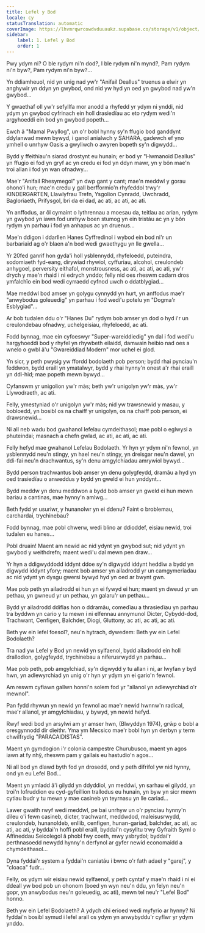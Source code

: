 ```yaml
---
title: Lefel y Bod
locale: cy
statusTranslation: automatic
coverImage: https://lhvmrqwrcowdvduuaukz.supabase.co/storage/v1/object/public/strapi-uploads/small_cover-tratado-de-psicologia-revolucionaria.webp-5e15e1cec4e0ebebcde5d7fc7565d8fd.webp
sidebar:
    label: 1. Lefel y Bod
    order: 1
---
```

Pwy ydym ni? O ble rydym ni'n dod?, I ble rydym ni'n mynd?, Pam rydym ni'n byw?, Pam rydym ni'n byw?...

Yn ddiamheuol, nid yn unig nad yw'r "Anifail Deallus" truenus a elwir yn anghywir yn ddyn yn gwybod, ond nid yw hyd yn oed yn gwybod nad yw'n gwybod...

Y gwaethaf oll yw'r sefyllfa mor anodd a rhyfedd yr ydym ni ynddi, nid ydym yn gwybod cyfrinach ein holl drasiedïau ac eto rydym wedi'n argyhoeddi ein bod yn gwybod popeth...

Ewch â "Mamal Pwyllog", un o'r bobl hynny sy'n ffugio bod ganddynt ddylanwad mewn bywyd, i ganol anialwch y SAHARA, gadewch ef yno ymhell o unrhyw Oasis a gwyliwch o awyren bopeth sy'n digwydd...

Bydd y ffeithiau'n siarad drostynt eu hunain; er bod yr "Hwmanoid Deallus" yn ffugio ei fod yn gryf ac yn credu ei fod yn ddyn mawr, yn y bôn mae'n troi allan i fod yn wan ofnadwy...

Mae'r "Anifail Rhesymegol" yn dwp gant y cant; mae'n meddwl y gorau ohono'i hun; mae'n credu y gall berfformio'n rhyfeddol trwy'r KINDERGARTEN, Llawlyfrau Trefn, Ysgolion Cynradd, Uwchradd, Bagloriaeth, Prifysgol, bri da ei dad, ac ati, ac ati, ac ati.

Yn anffodus, ar ôl cymaint o lythrennau a moesau da, teitlau ac arian, rydym yn gwybod yn iawn fod unrhyw boen stumog yn ein tristáu ac yn y bôn rydym yn parhau i fod yn anhapus ac yn druenus...

Mae'n ddigon i ddarllen Hanes Cyffredinol i wybod ein bod ni'r un barbariaid ag o'r blaen a'n bod wedi gwaethygu yn lle gwella...

Yr 20fed ganrif hon gyda'i holl ysblennydd, rhyfeloedd, puteindra, sodomiaeth fyd-eang, dirywiad rhywiol, cyffuriau, alcohol, creulondeb anhygoel, perversity eithafol, monstrousness, ac ati, ac ati, ac ati, yw'r drych y mae'n rhaid i ni edrych ynddo; felly nid oes rheswm cadarn dros ymfalchïo ein bod wedi cyrraedd cyfnod uwch o ddatblygiad...

Mae meddwl bod amser yn golygu cynnydd yn hurt, yn anffodus mae'r "anwybodus goleuedig" yn parhau i fod wedi'u potelu yn "Dogma'r Esblygiad"...

Ar bob tudalen ddu o'r "Hanes Du" rydym bob amser yn dod o hyd i'r un creulondebau ofnadwy, uchelgeisiau, rhyfeloedd, ac ati.

Fodd bynnag, mae ein cyfoeswyr "Super-wareiddiedig" yn dal i fod wedi'u hargyhoeddi bod y rhyfel yn rhywbeth eilaidd, damwain heibio nad oes a wnelo o gwbl â'u "Gwareiddiad Modern" mor uchel ei glod.

Yn sicr, y peth pwysig yw ffordd bodolaeth pob person; bydd rhai pynciau'n feddwon, bydd eraill yn ymatalwyr, bydd y rhai hynny'n onest a'r rhai eraill yn ddi-hid; mae popeth mewn bywyd...

Cyfanswm yr unigolion yw'r màs; beth yw'r unigolyn yw'r màs, yw'r Llywodraeth, ac ati.

Felly, ymestyniad o'r unigolyn yw'r màs; nid yw trawsnewid y masau, y bobloedd, yn bosibl os na chaiff yr unigolyn, os na chaiff pob person, ei drawsnewid...

Ni all neb wadu bod gwahanol lefelau cymdeithasol; mae pobl o eglwysi a phuteindai; masnach a chefn gwlad, ac ati, ac ati, ac ati.

Felly hefyd mae gwahanol Lefelau Bodolaeth. Yr hyn yr ydym ni'n fewnol, yn ysblennydd neu'n stingy, yn hael neu'n stingy, yn dreisgar neu'n dawel, yn ddi-fai neu'n drachwantus, sy'n denu amgylchiadau amrywiol bywyd...

Bydd person trachwantus bob amser yn denu golygfeydd, dramâu a hyd yn oed trasiedïau o anweddus y bydd yn gweld ei hun ynddynt...

Bydd meddw yn denu meddwon a bydd bob amser yn gweld ei hun mewn bariau a cantinas, mae hynny'n amlwg...

Beth fydd yr usuriwr, y hunanolwr yn ei ddenu? Faint o broblemau, carchardai, trychinebau?

Fodd bynnag, mae pobl chwerw, wedi blino ar ddioddef, eisiau newid, troi tudalen eu hanes...

Pobl druain! Maent am newid ac nid ydynt yn gwybod sut; nid ydynt yn gwybod y weithdrefn; maent wedi'u dal mewn pen draw...

Yr hyn a ddigwyddodd iddynt ddoe sy'n digwydd iddynt heddiw a bydd yn digwydd iddynt yfory; maent bob amser yn ailadrodd yr un camgymeriadau ac nid ydynt yn dysgu gwersi bywyd hyd yn oed ar bwynt gwn.

Mae pob peth yn ailadrodd ei hun yn ei fywyd ei hun; maent yn dweud yr un pethau, yn gwneud yr un pethau, yn galaru'r un pethau...

Bydd yr ailadrodd ddiflas hon o ddramâu, comedïau a thrasiedïau yn parhau tra byddwn yn cario y tu mewn i ni elfennau annymunol Dicter, Cybydd-dod, Trachwant, Cenfigen, Balchder, Diogi, Gluttony, ac ati, ac ati, ac ati.

Beth yw ein lefel foesol?, neu'n hytrach, dywedem: Beth yw ein Lefel Bodolaeth?

Tra nad yw Lefel y Bod yn newid yn sylfaenol, bydd ailadrodd ein holl drallodion, golygfeydd, trychinebau a niferusrwydd yn parhau...

Mae pob peth, pob amgylchiad, sy'n digwydd y tu allan i ni, ar lwyfan y byd hwn, yn adlewyrchiad yn unig o'r hyn yr ydym yn ei gario'n fewnol.

Am reswm cyfiawn gallwn honni'n solem fod yr "allanol yn adlewyrchiad o'r mewnol".

Pan fydd rhywun yn newid yn fewnol ac mae'r newid hwnnw'n radical, mae'r allanol, yr amgylchiadau, y bywyd, yn newid hefyd.

Rwyf wedi bod yn arsylwi am yr amser hwn, (Blwyddyn 1974), grŵp o bobl a oresgynnodd dir dieithr. Yma ym Mecsico mae'r bobl hyn yn derbyn y term chwilfrydig "PARACAIDISTAS".

Maent yn gymdogion i'r colonia campestre Churubusco, maent yn agos iawn at fy nhŷ, rheswm pam y gallais eu hastudio'n agos...

Ni all bod yn dlawd byth fod yn drosedd, ond y peth difrifol yw nid hynny, ond yn eu Lefel Bod...

Maent yn ymladd â'i gilydd yn ddyddiol, yn meddwi, yn sarhau ei gilydd, yn troi'n lofruddion eu cyd-gyfeillion trallodus eu hunain, yn byw yn sicr mewn cytiau budr y tu mewn y mae casineb yn teyrnasu yn lle cariad...

Lawer gwaith rwyf wedi meddwl, pe bai unrhyw un o'r pynciau hynny'n dileu o'i fewn casineb, dicter, trachwant, meddwdod, maleisusrwydd, creulondeb, hunanoldeb, enllib, cenfigen, hunan-gariad, balchder, ac ati, ac ati, ac ati, y byddai'n hoffi pobl eraill, byddai'n cysylltu trwy Gyfraith Syml o Affineddau Seicolegol â phobl fwy coeth, mwy ysbrydol; byddai'r perthnasoedd newydd hynny'n derfynol ar gyfer newid economaidd a chymdeithasol...

Dyna fyddai'r system a fyddai'n caniatáu i bwnc o'r fath adael y "garej", y "cloaca" fudr...

Felly, os ydym wir eisiau newid sylfaenol, y peth cyntaf y mae'n rhaid i ni ei ddeall yw bod pob un ohonom (boed yn wyn neu'n ddu, yn felyn neu'n gopr, yn anwybodus neu'n goleuedig, ac ati), mewn tel neu'r "Lefel Bod" honno.

Beth yw ein Lefel Bodolaeth? A ydych chi erioed wedi myfyrio ar hynny? Ni fyddai'n bosibl symud i lefel arall os ydym yn anwybyddu'r cyflwr yr ydym ynddo.

